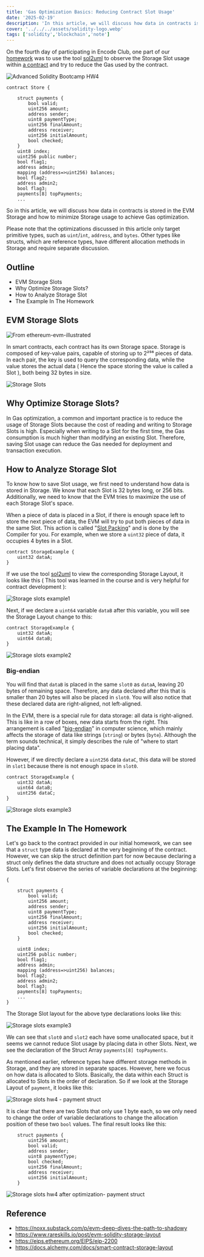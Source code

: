 ```yaml
---
title: 'Gas Optimization Basics: Reducing Contract Slot Usage'
date: '2025-02-19'
description: 'In this article, we will discuss how data in contracts is stored in the EVM Storage and how to minimize Storage usage to achieve Gas optimization.'
cover: '../../../assets/solidity-logo.webp' 
tags: ['solidity','blockchain','note'] 
---
```

On the fourth day of participating in Encode Club, one part of our [homework](https://solidity.bootcampnotes.xyz/homework4#/) was to use the tool [sol2uml](https://github.com/naddison36/sol2uml) to observe the Storage Slot usage within [a contract](https://gist.github.com/extropyCoder/6e9b5d5497b8ead54590e72382cdca24) and try to reduce the Gas used by the contract.

![Advanced Solidity Bootcamp HW4](../../../assets/the-basics-for-gas-optimization/hw4.png)

```solidity
contract Store {

    struct payments {
        bool valid;
        uint256 amount;
        address sender;
        uint8 paymentType;
        uint256 finalAmount;
        address receiver;
        uint256 initialAmount;
        bool checked;
    }
    uint8 index;
    uint256 public number;
    bool flag1;
    address admin;
    mapping (address=>uint256) balances;
    bool flag2;
    address admin2;
    bool flag3;
    payments[8] topPayments;
	...

```

So in this article, we will discuss how data in contracts is stored in the EVM Storage and how to minimize Storage usage to achieve Gas optimization.

Please note that the optimizations discussed in this article only target primitive types, such as `uint`/`int`, `address`, and `bytes`. Other types like structs, which are reference types, have different allocation methods in Storage and require separate discussion.

## Outline

- EVM Storage Slots
- Why Optimize Storage Slots?
- How to Analyze Storage Slot  
- The Example In The Homework

## EVM Storage Slots

![From ethereum-evm-illustrated](../../../assets/evm-structure-overview/account-storage.png)

In smart contracts, each contract has its own Storage space. Storage is composed of key-value pairs, capable of storing up to 2²⁵⁶ pieces of data. In each pair, the key is used to query the corresponding data, while the value stores the actual data ( Hence the space storing the value is called a Slot ), both being 32 bytes in size.

![Storage Slots](../../../assets/the-basics-for-gas-optimization/storage-slots.png)

## Why Optimize Storage Slots?
In Gas optimization, a common and important practice is to reduce the usage of Storage Slots because the cost of reading and writing to Storage Slots is high. Especially when writing to a Slot for the first time, the Gas consumption is much higher than modifying an existing Slot. Therefore, saving Slot usage can reduce the Gas needed for deployment and transaction execution.

## How to Analyze Storage Slot  
To know how to save Slot usage, we first need to understand how data is stored in Storage. We know that each Slot is 32 bytes long, or 256 bits. Additionally, we need to know that the EVM tries to maximize the use of each Storage Slot's space.

<Notation type="underline" color="yellow"> When a piece of data is placed in a Slot, if there is enough space left to store the next piece of data, the EVM will try to put both pieces of data in the same Slot. This action is called "[Slot Packing](https://noxx.substack.com/i/49905316/slot-packing)" and is done by the Compiler for you.</Notation> For example, when we store a `uint32` piece of data, it occupies 4 bytes in a Slot.

```solidity 
contract StorageExample {
	uint32 dataA;
}
```

If we use the tool [sol2uml](https://github.com/naddison36/sol2uml) to view the corresponding Storage Layout, it looks like this (  This tool was learned in the course and is very helpful for contract development ):

![Storage slots example1](../../../assets/the-basics-for-gas-optimization/StorageExample-1.svg)

Next, if we declare a `uint64` variable `dataB` after this variable, you will see the Storage Layout change to this:

```solidity 
contract StorageExample {
	uint32 dataA; 
	uint64 dataB; 
}
```

![Storage slots example2](../../../assets/the-basics-for-gas-optimization/StorageExample-2.svg)

### Big-endian

You will find that `dataB` is placed in the same `slot0` as `dataA`, leaving 20 bytes of remaining space. Therefore, any data declared after this that is smaller than 20 bytes will also be placed in `slot0`. You will also notice that these declared data are right-aligned, not left-aligned.

In the EVM, there is a special rule for data storage: <Notation type="underline" color="yellow">all data is right-aligned. This is like in a row of boxes, new data starts from the right. This arrangement is called "[big-endian](https://docs.alchemy.com/docs/smart-contract-storage-layout#what-is-endian-ness)" in computer science, which mainly affects the storage of data like strings (`string`) or bytes (`byte`). Although the term sounds technical, it simply describes the rule of "where to start placing data".</Notation>

However, if we directly declare a `uint256` data `dataC`, this data will be stored in `slot1` because there is not enough space in `slot0`.

```solidity
contract StorageExample {
	uint32 dataA; 
	uint64 dataB; 
	uint256 dataC; 
}
```

![Storage slots example3](../../../assets/the-basics-for-gas-optimization/StorageExample-3.svg)

## The Example In The Homework

Let's go back to the contract provided in our initial homework, we can see that a `struct` type data is declared at the very beginning of the contract. However, we can skip the struct definition part for now because declaring a struct only defines the data structure and does not actually occupy Storage Slots. Let's first observe the series of variable declarations at the beginning:

```solidity
{

	struct payments {
        bool valid;
        uint256 amount;
        address sender;
        uint8 paymentType;
        uint256 finalAmount;
        address receiver;
        uint256 initialAmount;
        bool checked;
    }
		
	uint8 index;
    uint256 public number;
    bool flag1;
    address admin;
    mapping (address=>uint256) balances;
    bool flag2;
    address admin2;
    bool flag3;
    payments[8] topPayments;
	...
}
```
The Storage Slot layout for the above type declarations looks like this:

![Storage slots example3](../../../assets/the-basics-for-gas-optimization/storage-hw4.png)

We can see that `slot0` and `slot2` each have some unallocated space, but it seems we cannot reduce Slot usage by placing data in other Slots. Next, we see the declaration of the Struct Array `payments[8] topPayments`.

As mentioned earlier, reference types have different storage methods in Storage, and they are stored in separate spaces. However, here we focus on how data is allocated to Slots. Basically, the data within each Struct is allocated to Slots in the order of declaration. So if we look at the Storage Layout of `payment`, it looks like this:

![Storage slots hw4 - payment struct](../../../assets/the-basics-for-gas-optimization/storage-payment-hw4.png)

It is clear that there are two Slots that only use 1 byte each, so we only need to change the order of variable declarations to change the allocation position of these two `bool` values. The final result looks like this:

``` solidity
	struct payments {
        uint256 amount;
        bool valid;
        address sender;
        uint8 paymentType;
        bool checked;
        uint256 finalAmount;
        address receiver;
        uint256 initialAmount;
    }
```

![Storage slots hw4 after optimization- payment struct](../../../assets/the-basics-for-gas-optimization/storage-payment-hw4-after.png)
## Reference
- https://noxx.substack.com/p/evm-deep-dives-the-path-to-shadowy
- https://www.rareskills.io/post/evm-solidity-storage-layout
- https://eips.ethereum.org/EIPS/eip-2200
- https://docs.alchemy.com/docs/smart-contract-storage-layout
